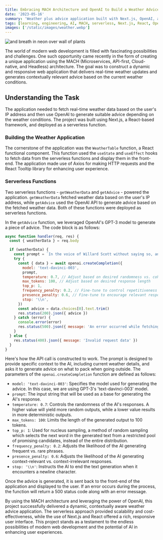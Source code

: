 ```yaml
---
title: Embracing MACH Architecture and OpenAI to Build a Weather Advice Application
date: '2023-05-16'
summary: 'Weather plus advice application built with Next.js, OpenAI, and serverless functions'
tags: [learning, engineering, AI, MACH, serverless, Next.js, React, OpenAI]
images: ['/static/images/weather.webp']
---
```


![and breath in neon over wall of plants](/static/images/weather.webp)

The world of modern web development is filled with fascinating possibilities and challenges. One such opportunity came recently in the form of creating a unique application using the MACH (Microservices, API-first, Cloud-native, and Headless) architecture. The goal was to construct a dynamic and responsive web application that delivers real-time weather updates and generates contextually relevant advice based on the current weather conditions.

## Understanding the Task

The application needed to fetch real-time weather data based on the user's IP address and then use OpenAI to generate suitable advice depending on the weather conditions. The project was built using Next.js, a React-based framework, and deployed as a serverless function.

### Building the Weather Application

The cornerstone of the application was the `WeatherTable` function, a React functional component. This function used the `useState` and `useEffect` hooks to fetch data from the serverless functions and display them in the front-end. The application made use of Axios for making HTTP requests and the React Tooltip library for enhancing user experience.

### Serverless Functions

Two serverless functions - `getWeatherData` and `getAdvice` - powered the application. `getWeatherData` fetched weather data based on the user's IP address, while `getAdvice` used the OpenAI API to generate advice based on the fetched weather data. Both of these functions were deployed as serverless functions.

In the `getAdvice` function, we leveraged OpenAI's GPT-3 model to generate a piece of advice. The code block is as follows:

```javascript
async function handler(req, res) {
  const { weatherData } = req.body

  if (weatherData) {
    const prompt = `In the voice of Willard Scott without saying so, and presence based on current time as ${weatherData.location.localtime} and based on current weather described as ${weatherData.current.condition.text} and weather conditions consisting of Cloud Coverage is ${weatherData.current.cloud}% and Temperature is ${weatherData.current.temp_f}F and Humidity is ${weatherData.current.humidity}% and Precipitation for the day is ${weatherData.current.precip_in} inches and Current Wind Speed is ${weatherData.current.wind_mph} mph and Winds are Gusting at ${weatherData.current.gust_mph} mph, any advice on what I should pack when going outside, as in outerwear, and/or an umbrella? Limit 140 characters.`
    try {
      const { data } = await openai.createCompletion({
        model: 'text-davinci-003',
        prompt,
        temperature: 0.7, // Adjust based on desired randomness vs. coherence
        max_tokens: 100, // Adjust based on desired response length
        top_p: 1,
        frequency_penalty: 0.2, // Fine-tune to control repetitiveness
        presence_penalty: 0.6, // Fine-tune to encourage relevant responses
        stop: '\\n',
      })
      const advice = data.choices[0].text.trim()
      res.status(200).json({ advice })
    } catch (error) {
      console.error(error)
      res.status(500).json({ message: 'An error occurred while fetching advice' })
    }
  } else {
    res.status(400).json({ message: 'Invalid request data' })
  }
}
```

Here's how the API call is constructed to work. The prompt is designed to provide specific context to the AI, including current weather details, and asks it to generate advice on what to pack when going outside. The parameters of the `openai.createCompletion` function are defined as follows:

- `model: 'text-davinci-003'`: Specifies the model used for generating the advice. In this case, we are using GPT-3's 'text-davinci-003' model.
- `prompt`: The input string that will be used as a base for generating the AI's response.
- `temperature: 0.7`: Controls the randomness of the AI's responses. A higher value will yield more random outputs, while a lower value results in more deterministic outputs.
- `max_tokens: 100`: Limits the length of the generated output to 100 tokens.
- `top_p: 1`: Used for nucleus sampling, a method of random sampling which selects the next word in the generated text from a restricted pool of promising candidates, instead of the entire distribution.
- `frequency_penalty: 0.2`: Adjusts the likelihood of the AI generating frequent vs. rare phrases.
- `presence_penalty: 0.6`: Adjusts the likelihood of the AI generating context-relevant vs. context-irrelevant responses.
- `stop: '\\n'`: Instructs the AI to end the text generation when it encounters a newline character.

Once the advice is generated, it is sent back to the front-end of the application and displayed to the user. If an error occurs during the process, the function will return a 500 status code along with an error message.

By using the MACH architecture and leveraging the power of OpenAI, this project successfully delivered a dynamic, contextually aware weather advice application. The serverless approach provided scalability and cost-effectiveness, while the use of Next.js and React offered a rich, responsive user interface. This project stands as a testament to the endless possibilities of modern web development and the potential of AI in enhancing user experiences.
